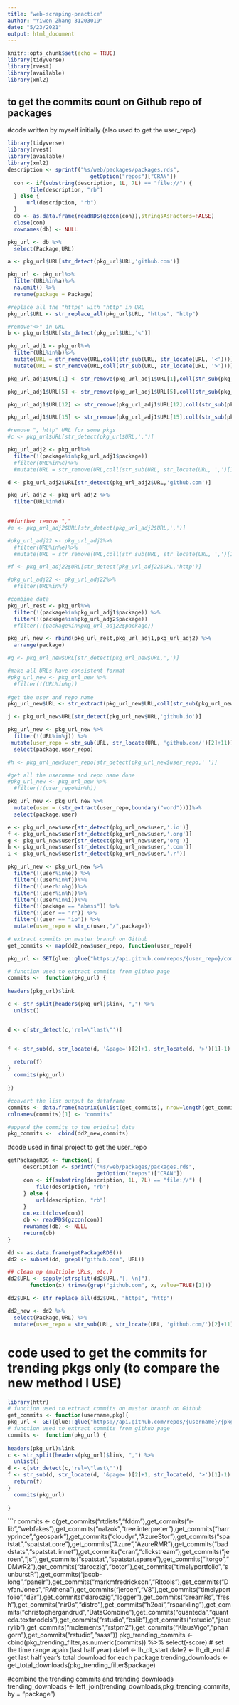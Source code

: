 ```yaml
---
title: "web-scraping-practice"
author: "Yiwen Zhang 31203019"
date: "5/23/2021"
output: html_document
---
```


```r
knitr::opts_chunk$set(echo = TRUE)
library(tidyverse)
library(rvest)
library(available)
library(xml2)
```

## to get the commits count on Github repo of packages

#code written by myself initially (also used to get the user_repo)
```r
library(tidyverse)
library(rvest)
library(available)
library(xml2)
description <- sprintf("%s/web/packages/packages.rds",
                          getOption("repos")["CRAN"])
  con <- if(substring(description, 1L, 7L) == "file://") {
       file(description, "rb")
  } else {
      url(description, "rb")
  }
  db <- as.data.frame(readRDS(gzcon(con)),stringsAsFactors=FALSE)
  close(con)
  rownames(db) <- NULL

pkg_url <- db %>%
  select(Package,URL)

a <- pkg_url$URL[str_detect(pkg_url$URL,'github.com')]

pkg_url <- pkg_url%>%
  filter(URL%in%a)%>%
  na.omit() %>%
  rename(package = Package)

#replace all the "https" with "http" in URL
pkg_url$URL <- str_replace_all(pkg_url$URL, "https", "http")

#remove"<>" in URL
b <- pkg_url$URL[str_detect(pkg_url$URL,'<')]

pkg_url_adj1 <- pkg_url%>%
  filter(URL%in%b)%>%
  mutate(URL = str_remove(URL,coll(str_sub(URL, str_locate(URL, '<'))))) %>%
  mutate(URL = str_remove(URL,coll(str_sub(URL, str_locate(URL, '>')))))

pkg_url_adj1$URL[1] <- str_remove(pkg_url_adj1$URL[1],coll(str_sub(pkg_url_adj1$URL[1], str_locate(pkg_url_adj1$URL[1], ',\n')[1])))

pkg_url_adj1$URL[5] <- str_remove(pkg_url_adj1$URL[5],coll(str_sub(pkg_url_adj1$URL[5], str_locate(pkg_url_adj1$URL[5], ',')[1])))

pkg_url_adj1$URL[12] <- str_remove(pkg_url_adj1$URL[12],coll(str_sub(pkg_url_adj1$URL[12], str_locate(pkg_url_adj1$URL[12], ',\n')[1])))

pkg_url_adj1$URL[15] <- str_remove(pkg_url_adj1$URL[15],coll(str_sub(pkg_url_adj1$URL[15], str_locate(pkg_url_adj1$URL[15], ',\n')[1])))

#remove ", http" URL for some pkgs
#c <- pkg_url$URL[str_detect(pkg_url$URL,',')]

pkg_url_adj2 <- pkg_url%>%
  filter(!(package%in%pkg_url_adj1$package))
  #filter(URL%in%c)%>%
  #mutate(URL = str_remove(URL,coll(str_sub(URL, str_locate(URL, ',')[1]))))

d <- pkg_url_adj2$URL[str_detect(pkg_url_adj2$URL,'github.com')]

pkg_url_adj2 <- pkg_url_adj2 %>%
  filter(URL%in%d) 
  

##further remove "," 
#e <- pkg_url_adj2$URL[str_detect(pkg_url_adj2$URL,',')]

#pkg_url_adj22 <- pkg_url_adj2%>%
  #filter(URL%in%e)%>%
  #mutate(URL = str_remove(URL,coll(str_sub(URL, str_locate(URL, ',')[1]))))

#f <- pkg_url_adj22$URL[str_detect(pkg_url_adj22$URL,'http')]

#pkg_url_adj22 <- pkg_url_adj22%>%
  #filter(URL%in%f)

#combine data 
pkg_url_rest <- pkg_url%>%
  filter(!(package%in%pkg_url_adj1$package)) %>%
  filter(!(package%in%pkg_url_adj2$package)) 
  #filter(!(package%in%pkg_url_adj22$package))

pkg_url_new <- rbind(pkg_url_rest,pkg_url_adj1,pkg_url_adj2) %>%
  arrange(package)

#g <- pkg_url_new$URL[str_detect(pkg_url_new$URL,',')]

#make all URLs have consistent format
#pkg_url_new <- pkg_url_new %>%
  #filter(!(URL%in%g))
  
#get the user and repo name
pkg_url_new$URL <- str_extract(pkg_url_new$URL,coll(str_sub(pkg_url_new$URL, str_locate(pkg_url_new$URL, 'http://github.com/')[1])))

j <- pkg_url_new$URL[str_detect(pkg_url_new$URL,'github.io')]

pkg_url_new <- pkg_url_new %>%
  filter(!(URL%in%j)) %>%
 mutate(user_repo = str_sub(URL, str_locate(URL, 'github.com/')[2]+11)) %>%
  select(package,user_repo)

#h <- pkg_url_new$user_repo[str_detect(pkg_url_new$user_repo,' ')]

#get all the username and repo name done
#pkg_url_new <- pkg_url_new %>%
  #filter(!(user_repo%in%h))

pkg_url_new <- pkg_url_new %>%
  mutate(user = (str_extract(user_repo,boundary("word"))))%>%
  select(package,user)

e <- pkg_url_new$user[str_detect(pkg_url_new$user,'.io')]
f <- pkg_url_new$user[str_detect(pkg_url_new$user,'.org')]
g <- pkg_url_new$user[str_detect(pkg_url_new$user,'org')]
h <- pkg_url_new$user[str_detect(pkg_url_new$user,'.com')]
i <- pkg_url_new$user[str_detect(pkg_url_new$user,'.r')]

pkg_url_new <- pkg_url_new %>%
  filter(!(user%in%e)) %>%
  filter(!(user%in%f))%>%
  filter(!(user%in%g))%>%
  filter(!(user%in%h))%>%
  filter(!(user%in%i))%>%
  filter(!(package == "abess")) %>%
  filter(!(user == "r")) %>%
  filter(!(user == "io")) %>%
  mutate(user_repo = str_c(user,"/",package))

```


```r

# extract commits on master branch on Github
get_commits <- map(dd2_new$user_repo, function(user_repo){

pkg_url <- GET(glue::glue("https://api.github.com/repos/{user_repo}/commits?per_page=1"))

# function used to extract commits from github page
commits <-  function(pkg_url) {
  
headers(pkg_url)$link

c <- str_split(headers(pkg_url)$link, ",") %>%
  unlist()


d <- c[str_detect(c,'rel=\"last\"')] 


f <- str_sub(d, str_locate(d, '&page=')[2]+1, str_locate(d, '>')[1]-1)

  return(f)
}
  commits(pkg_url)
 
})

#convert the list output to dataframe
commits <- data.frame(matrix(unlist(get_commits), nrow=length(get_commits), byrow=TRUE))
colnames(commits)[1] <- "commits"

#append the commits to the original data
pkg_commits <-  cbind(dd2_new,commits)
```

#code used in final project to get the user_repo
```r
getPackageRDS <- function() {
     description <- sprintf("%s/web/packages/packages.rds",
                            getOption("repos")["CRAN"])
     con <- if(substring(description, 1L, 7L) == "file://") {
         file(description, "rb")
     } else {
         url(description, "rb")
     }
     on.exit(close(con))
     db <- readRDS(gzcon(con))
     rownames(db) <- NULL
     return(db)
}

dd <- as.data.frame(getPackageRDS())
dd2 <- subset(dd, grepl("github.com", URL))

## clean up (multiple URLs, etc.)
dd2$URL <- sapply(strsplit(dd2$URL,"[, \n]"),
       function(x) trimws(grep("github.com", x, value=TRUE)[1]))

dd2$URL <- str_replace_all(dd2$URL, "https", "http")

dd2_new <- dd2 %>%
  select(Package,URL) %>%
  mutate(user_repo = str_sub(URL, str_locate(URL, 'github.com/')[2]+11)) 
```

 
# code used to get the commits for trending pkgs only (to compare the new method I USE)


```r
library(httr)
# function used to extract commits on master branch on Github
get_commits <- function(username,pkg){
pkg_url <- GET(glue::glue("https://api.github.com/repos/{username}/{pkg}/commits?per_page=1"))
# function used to extract commits from github page
commits <-  function(pkg_url) {
  
headers(pkg_url)$link
c <- str_split(headers(pkg_url)$link, ",") %>%
  unlist()
d <- c[str_detect(c,'rel=\"last\"')] 
f <- str_sub(d, str_locate(d, '&page=')[2]+1, str_locate(d, '>')[1]-1)
  return(f)
}
  commits(pkg_url)
 
}
```


```r
commits <- c(get_commits("rtdists","fddm"),get_commits("r-lib","webfakes"),get_commits("nalzok","tree.interpreter"),get_commits("harryprince","geospark"),get_commits("cloudyr","AzureStor"),get_commits("spatstat","spatstat.core"),get_commits("Azure","AzureRMR"),get_commits("baddstats","spatstat.linnet"),get_commits("cran","clickstream"),get_commits("jeroen","js"),get_commits("spatstat","spatstat.sparse"),get_commits("ltorgo","DMwR2"),get_commits("daroczig","botor"),get_commits("timelyportfolio","sunburstR"),get_commits("jacob-long","panelr"),get_commits("markmfredrickson","RItools"),get_commits("DyfanJones","RAthena"),get_commits("jeroen","V8"),get_commits("timelyportfolio","d3r"),get_commits("daroczig","logger"),get_commits("dreamRs","fresh"),get_commits("nir0s","distro"),get_commits("h2oai","rsparkling"),get_commits("christophergandrud","DataCombine"),get_commits("quanteda","quanteda.textmodels"),get_commits("rstudio","bslib"),get_commits("rstudio","jquerylib"),get_commits("mclements","rstpm2"),get_commits("KlausVigo","phangorn"),get_commits("rstudio","sass"))
pkg_trending_commits <- cbind(pkg_trending_filter,as.numeric(commits)) %>%
  select(-score)
# set the time range again (last half year)
date1 <- lh_dt_start
date2 <- lh_dt_end
# get last half year's total download for each package
trending_downloads <- get_total_downloads(pkg_trending_filter$package) 
  
 #combine the trending commits and trending downloads 
trending_downloads <- left_join(trending_downloads,pkg_trending_commits, by = "package") 